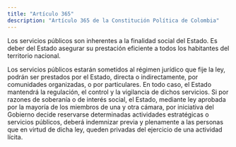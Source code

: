 ```yaml
---
title: "Artículo 365"
description: "Artículo 365 de la Constitución Política de Colombia"
---
```


Los servicios públicos son inherentes a la finalidad social del Estado. Es deber del Estado asegurar su prestación eficiente a todos los habitantes del territorio nacional.

Los servicios públicos estarán sometidos al régimen jurídico que fije la ley, podrán ser prestados por el Estado, directa o indirectamente, por comunidades organizadas, o por particulares. En todo caso, el Estado mantendrá la regulación, el control y la vigilancia de dichos servicios. Si por razones de soberanía o de interés social, el Estado, mediante ley aprobada por la mayoría de los miembros de una y otra cámara, por iniciativa del Gobierno decide reservarse determinadas actividades estratégicas o servicios públicos, deberá indemnizar previa y plenamente a las personas que en virtud de dicha ley, queden privadas del ejercicio de una actividad lícita.
